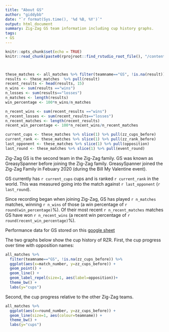 ```yaml
---
title: "About GS"
author: "giddybb"
date: "`r format(Sys.time(), '%d %B, %Y')`"
output: html_document
summary: Zig-Zag GS team information including cup history graphs.
tags:
- GS
---
```


```r
knitr::opts_chunk$set(echo = TRUE)
knitr::read_chunk(paste0(rprojroot::find_rstudio_root_file(), "/content/project/common_project_code.R"))

```


```r
```


```r

```




```r
these_matches <- all_matches %>% filter(teamname=="GS", !is.na(result)) %>% arrange(-event_no, -round_number)
results <- these_matches  %>% pull(result) 
recent_results <- head(results, 15)
n_wins <- sum(results =="wins")
n_losses <- sum(results=="losses")
n_matches <- length(results)
win_percentage <- 100*n_wins/n_matches

n_recent_wins <- sum(recent_results =="wins")
n_recent_losses <- sum(recent_results=="losses")
n_recent_matches <- length(recent_results)
recent_win_percentage <- 100*n_recent_wins/n_recent_matches

current_cups <- these_matches %>% slice(1) %>% pull(zz_cups_before)
current_rank <- these_matches %>% slice(1) %>% pull(zz_rank_before)
last_opponent <- these_matches %>% slice(1) %>% pull(opposition)
last_round <- these_matches %>% slice(1) %>% pull(event_round)


```

Zig-Zag GS is the second team in the Zig-Zag family. GS was known as GreasySpanner before joining the Zig-Zag family. GreasySpanner joined the Zig-Zag  Family in Febuary 2020 (during the Bill My Valentine event).   

GS currently has `r current_cups` cups and is ranked `r current_rank` in the world. This was measured going into the match against `r last_opponent` (`r last_round`).

Since recording began when joining Zig-Zag, GS has played `r n_matches` matches, winning `r n_wins` of those (a win percentage of `r round(win_percentage)`%). Of their most recent `r n_recent_matches` matches GS have won `r n_recent_wins` (a recent win percentage of `r round(recent_win_percentage)`%).  

Performance data for GS stored on this [google sheet](https://docs.google.com/spreadsheets/d/1VfIqaB--8Y-pF06zp1KEBrTJyX1A_33XKG30n38Da14/edit?usp=sharing)

The two graphs below show the cup history of RZR. First, the cup progress over time with opposition names:

```r


all_matches %>%
  filter(teamname=="GS", !is.na(zz_cups_before)) %>%
  ggplot(aes(x=match_number, y=zz_cups_before)) +
  geom_point() +
  geom_line() +
  geom_label_repel(size=1, aes(label=opposition))+
  theme_bw() +
  labs(y="cups")


```


Second, the cup progress relative to the other Zig-Zag teams. 

```r

all_matches %>%
  ggplot(aes(x=round_number, y=zz_cups_before)) +
  geom_line(size=1, aes(colour=teamname)) +
  theme_bw() +
  labs(y="cups")
```



